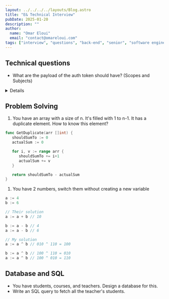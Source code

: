 ```yaml
---
layout: ../../../../layouts/Blog.astro
title: "E& Technical Interview"
pubDate: 2025-01-20
description: ""
author:
  name: "Omar Eloui"
  email: "contact@omareloui.com"
tags: ["interview", "questions", "back-end", "senior", "software engineer", "database design"]
---
```



## Technical questions

- What are the payload of the auth token should have? (Scopes and Subjects)

<Details>
1. Issuer (iss): The entity that issued the token.

1. Subject (sub): Unique identifier for the user or entity the token belongs to.

1. Scopes (scope): Permissions granted by the token.

1. Audience (aud): The intended recipient of the token.

1. Expiration Time (exp): Timestamp when the token expires.

1. Issued At (iat): Timestamp when the token was issued.

1. Not Before (nbf): Timestamp before which the token isn't valid.
</Details>

## Problem Solving

1. You have an array with a size of n. It's filled with 1 to n-1. It has a
   duplicate element. How to know this element?

```go title="get-duplicate.go"
func GetDuplicate(arr []int) {
   shouldSumTo := 0
   actualSum := 0

   for i, v := range arr {
      shouldSumTo += i+1
      actualSum += v
   }

   return shouldSumTo - actualSum
}
```

1. You have 2 numbers, switch them without creating a new variable

```go title="swap-in-place.go"
a := 4
b := 6

// Their solution
a := a + b // 10

b := a - b // 4
a := a - b // 6

// My solution
a := a ^ b // 010 ^ 110 = 100

b := a ^ b // 100 ^ 110 = 010
a := a ^ b // 100 ^ 010 = 110
```

## Database and SQL

- You have students, courses, and teachers. Design a database for this.
- Write an SQL query to fetch all the teacher's students.
